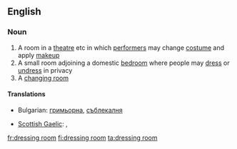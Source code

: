==English==

===Noun===
{{en-noun|sg=[[dressing]] [[room]]}}

# A room in a [[theatre]] etc in which [[performer]]s may change [[costume]] and apply [[makeup]]
# A small room adjoining a domestic [[bedroom]] where people may [[dress]] or [[undress]] in privacy
# A [[changing room]]

====Translations====
{{trans-top|room for changing clothes}}
* Bulgarian: [[гримьорна]], [[съблекалня]]
{{trans-mid}}
* [[Scottish Gaelic]]: {{t|gd|seòmar-èididh|m}}, {{t|gd|seòmar-sgeadachaidh|m}}
{{trans-bottom}}

[[fr:dressing room]]
[[fi:dressing room]]
[[ta:dressing room]]